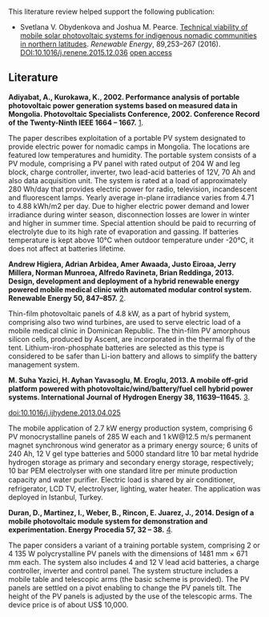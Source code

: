 {{MOST}}
{{Lit}}

This literature review helped support the following publication:
* Svetlana V. Obydenkova and Joshua M. Pearce. [http://dx.doi.org/10.1016/j.renene.2015.12.036 Technical viability of mobile solar photovoltaic systems for indigenous nomadic communities in northern latitudes]. ''Renewable Energy'', 89,253–267 (2016). DOI:10.1016/j.renene.2015.12.036 [https://www.academia.edu/19768317/Technical_viability_of_mobile_solar_photovoltaic_systems_for_indigenous_nomadic_communities_in_northern_latitudes open access]

==Literature==

'''Adiyabat, A., Kurokawa, K., 2002. Performance analysis of portable photovoltaic power generation systems based on measured data in Mongolia. Photovoltaic Specialists Conference, 2002. Conference Record of the Twenty-Ninth IEEE 1664 – 1667.''' [http://ieeexplore.ieee.org/xpl/articleDetails.jsp?arnumber=1190937].

The paper describes exploitation of a portable PV system designated to provide electric power for nomadic camps in Mongolia. The locations are featured low temperatures and humidity.
The portable system consists of a PV module, comprising a PV panel with rated output of 204 W and leg block, charge controller, inverter, two lead-acid batteries of 12V, 70 Ah and also data acquisition unit. The system is rated at a load of approximately 280 Wh/day that provides electric power for radio, television, incandescent and fluorescent lamps.
Yearly average in-plane irradiance varies from 4.71 to 4.88 kWh/m2 per day. Due to higher electric power demand and lower irradiance during winter season, disconnection losses are lower in winter and higher in summer time.
Special attention should be paid to recurring of electrolyte due to its high rate of evaporation and gassing. If batteries temperature is kept above 10°C when outdoor temperature under -20°C, it does not affect at batteries lifetime.

'''Andrew Higiera, Adrian Arbidea, Amer Awaada, Justo Eiroaa, Jerry Millera, Norman Munroea, Alfredo Ravineta, Brian Reddinga, 2013. Design, development and deployment of a hybrid renewable energy powered mobile medical clinic with automated modular control system. Renewable Energy 50, 847–857.''' [http://www.sciencedirect.com/science/article/pii/S0960148112004703].

Thin-film photovoltaic panels of 4.8 kW, as a part of hybrid system, comprising also two wind turbines, are used to serve electric load of a mobile medical clinic in Dominican Republic. 
The thin-film PV amorphous silicon cells, produced by Ascent, are incorporated in the thermal fly of the tent.
Lithium-iron-phosphate batteries are selected as this type is considered to be safer than Li-ion battery and allows to simplify the battery management system.


'''M. Suha Yazici, H. Ayhan Yavasoglu, M. Eroglu, 2013. A mobile off-grid platform powered with photovoltaic/wind/battery/fuel cell hybrid power systems. International Journal of Hydrogen Energy 38, 11639–11645.''' [http://www.sciencedirect.com/science/article/pii/S036031991300877X].

doi:10.1016/j.ijhydene.2013.04.025

The mobile application of 2.7 kW energy production system, comprising 6 PV monocrystalline panels of 285 W each and 1 kW@12.5 m/s permanent magnet synchronous wind generator as a primary energy source; 6 units of 240 Ah, 12 V gel type batteries  and 5000 standard litre 10 bar metal hydride hydrogen storage as primary and secondary energy storage, respectively; 10 bar PEM electrolyser with one standard litre per minute production capacity and water puriﬁer. 
Electric load is shared by air conditioner, refrigerator, LCD TV, electrolyser, lighting, water heater. The application was deployed in Istanbul, Turkey.
 

'''Duran, D., Martinez, I., Weber, B., Rincon, E. Juarez, J., 2014. Design of a mobile photovoltaic module system for demonstration and experimentation. Energy Procedia   57,  32 – 38.''' [http://www.sciencedirect.com/science/article/pii/S1876610214013721].

The paper considers a variant of a training portable system, comprising 2 or 4 135 W polycrystalline PV panels with the dimensions of 1481 mm × 671 mm each. The system also includes 4 and 12 V lead acid batteries, a charge controller, inverter and control panel.
The system structure includes a mobile table and telescopic arms (the basic scheme is provided).
The PV panels are settled on a pivot enabling to change the PV panels tilt. The height of the PV panels is adjusted by the use of the telescopic arms. 
The device price is of about US$ 10,000.